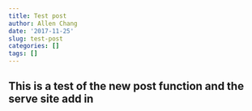 ```yaml
---
title: Test post
author: Allen Chang
date: '2017-11-25'
slug: test-post
categories: []
tags: []
---
```


## This is a test of the new post function and the serve site add in